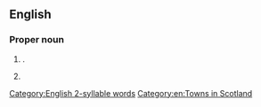 ==English==
{{wikipedia}}

===Proper noun===
{{en-proper noun}}

# {{place|en|town|r/[[w:Scottish Borders|Scottish Borders]]}}.
# {{lb|en|military|historical}} {{n-g|Code name for teams of three parachuted into Occupied [[Europe]] (primarily [[France]], but also [[Holland]] and [[Belgium]]) beginning on [[D-Day]] (June 6, 1944) to aid local Resistance groups. The men consisted of a British or American officer, a native of the country, and a [[non-commissioned]] radio operator.}}

[[Category:English 2-syllable words]]
[[Category:en:Towns in Scotland]]